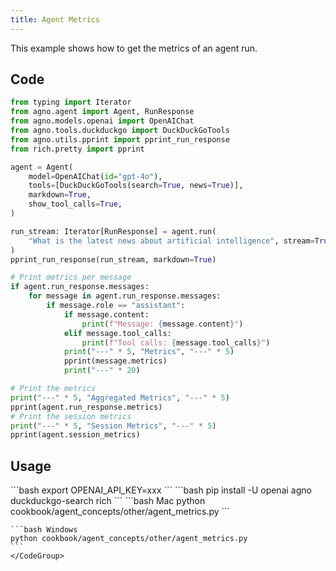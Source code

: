 ```yaml
---
title: Agent Metrics
---
```


This example shows how to get the metrics of an agent run.

## Code

```python cookbook/agent_concepts/other/agent_metrics.py
from typing import Iterator
from agno.agent import Agent, RunResponse
from agno.models.openai import OpenAIChat
from agno.tools.duckduckgo import DuckDuckGoTools
from agno.utils.pprint import pprint_run_response
from rich.pretty import pprint

agent = Agent(
    model=OpenAIChat(id="gpt-4o"),
    tools=[DuckDuckGoTools(search=True, news=True)],
    markdown=True,
    show_tool_calls=True,
)

run_stream: Iterator[RunResponse] = agent.run(
    "What is the latest news about artificial intelligence", stream=True
)
pprint_run_response(run_stream, markdown=True)

# Print metrics per message
if agent.run_response.messages:
    for message in agent.run_response.messages:
        if message.role == "assistant":
            if message.content:
                print(f"Message: {message.content}")
            elif message.tool_calls:
                print(f"Tool calls: {message.tool_calls}")
            print("---" * 5, "Metrics", "---" * 5)
            pprint(message.metrics)
            print("---" * 20)

# Print the metrics
print("---" * 5, "Aggregated Metrics", "---" * 5)
pprint(agent.run_response.metrics)
# Print the session metrics
print("---" * 5, "Session Metrics", "---" * 5)
pprint(agent.session_metrics)
```

## Usage

<Steps>
  <Snippet file="create-venv-step.mdx" />

  <Step title="Set your API key">
    ```bash
    export OPENAI_API_KEY=xxx
    ```
  </Step>

  <Step title="Install libraries">
    ```bash
    pip install -U openai agno duckduckgo-search rich
    ```
  </Step>

  <Step title="Run Agent">
    <CodeGroup>
    ```bash Mac
    python cookbook/agent_concepts/other/agent_metrics.py
    ```

    ```bash Windows
    python cookbook/agent_concepts/other/agent_metrics.py
    ```
    </CodeGroup>
  </Step>
</Steps> 